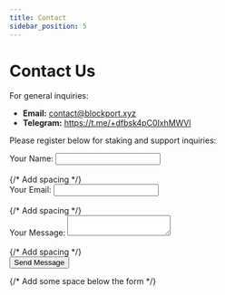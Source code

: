 ```yaml
---
title: Contact
sidebar_position: 5
---
```


# Contact Us

For general inquiries:

* **Email:** contact@blockport.xyz
* **Telegram:** https://t.me/+dfbsk4pC0IxhMWVl

Please register below for staking and support inquiries:

<form action="https://formspree.io/f/xldjpdjq" method="POST">
  <div>
    <label>
      Your Name:
      <input type="text" name="name" required />
    </label>
  </div>
  <br /> {/* Add spacing */}
  <div>
    <label>
      Your Email:
      <input type="email" name="email" required />
    </label>
  </div>
  <br /> {/* Add spacing */}
  <div>
    <label>
      Your Message:
      <textarea name="message" required></textarea>
    </label>
  </div>
  <br /> {/* Add spacing */}
  <div>
    <button type="submit">Send Message</button>
  </div>
</form>

{/* Add some space below the form */}
<br />
<br />
